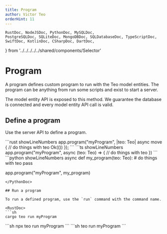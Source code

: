 ```yaml
---
title: Program
author: Victor Teo
orderHint: 11
---
```


    RustDoc, NodeJSDoc, PythonDoc, MySQLDoc,
    PostgreSQLDoc, SQLiteDoc, MongoDBDoc, SQLDatabaseDoc, TypeScriptDoc,
    SwiftDoc, KotlinDoc, CSharpDoc, DartDoc,
} from '../../../../../shared/components/Selector'

# Program

A program defines custom program to run with the Teo model entities. The 
program can be anything from run some scripts and exist to start a server.

The model entity API is exposed to this method. We guarantee the database
is connected and every model entity API call is valid.

## Define a program

Use the server API to define a program.

<RustDoc>
```rust showLineNumbers
app.program("myProgram", |teo: Teo| async move {
  // do things with teo
Ok(())
});
```
</RustDoc>
<NodeJSDoc>
```ts showLineNumbers
app.program("myProgram", async (teo: Teo) => {
  // do things with teo
})
```
</NodeJSDoc>
<PythonDoc>
```python showLineNumbers
async def my_program(teo: Teo):
  # do things with teo
  pass

app.program("myProgram", my_program)
```
</PythonDoc>

## Run a program

To run a defined program, use the `run` command with the command name.

<RustDoc>
```sh
cargo teo run myProgram
```
</RustDoc>
<NodeJSDoc>
```sh
npx teo run myProgram
```
</NodeJSDoc>
<PythonDoc>
```sh
teo run myProgram
```
</PythonDoc>

<PrevNext />